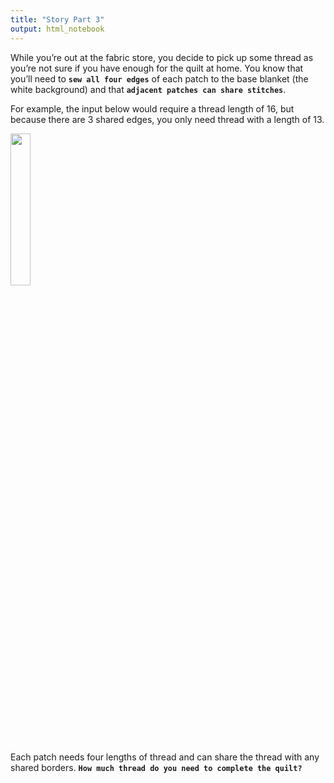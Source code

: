```yaml
---
title: "Story Part 3"
output: html_notebook
---
```


While you're out at the fabric store, you decide to pick up some thread as you're not sure if you have enough for the quilt at home. You know that you'll need to **`sew all four edges`** of each patch to the base blanket (the white background) and that **`adjacent patches can share stitches`**. 

For example, the input below would require a thread length of 16, but because there are 3 shared edges, you only need thread with a length of 13.

![](Pictures/threadCount.png){width=25%}

Each patch needs four lengths of thread and can share the thread with any shared borders. **`How much thread do you need to complete the quilt?`**